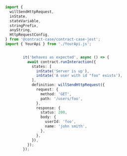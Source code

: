 ```ts
import {
  willSendHttpRequest,
  inState,
  stateVariable,
  stringPrefix,
  anyString,
  HttpRequestConfig,
} from '@contract-case/contract-case-jest';
import { YourApi } from './YourApi.js';


        it('behaves as expected', async () => {
          await contract.runInteraction({
            states: [
              inState('Server is up'),
              inState('A user with id "foo" exists'),
            ],
            definition: willSendHttpRequest({
              request: {
                method: 'GET',
                path: '/users/foo',
              },
              response: {
                status: 200,
                body: {
                  userId: 'foo',
                  name: 'john smith',
                },
              },
            }),
          });
        });
```
